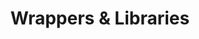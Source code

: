 ---
title: "Wrappers & Libraries"
description: "Get to know the supported wrappers and libraries used in TMDB"
---
